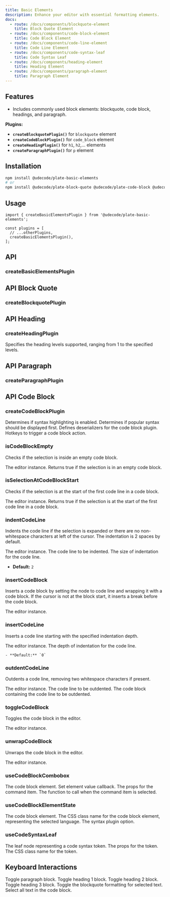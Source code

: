 ```yaml
---
title: Basic Elements
description: Enhance your editor with essential formatting elements.
docs:
  - route: /docs/components/blockquote-element
    title: Block Quote Element
  - route: /docs/components/code-block-element
    title: Code Block Element
  - route: /docs/components/code-line-element
    title: Code Line Element
  - route: /docs/components/code-syntax-leaf
    title: Code Syntax Leaf
  - route: /docs/components/heading-element
    title: Heading Element
  - route: /docs/components/paragraph-element
    title: Paragraph Element
---
```


<ComponentPreview name="playground-demo" id="basicnodes" />

<PackageInfo>

## Features

- Includes commonly used block elements: blockquote, code block, headings, and paragraph.

</PackageInfo>

**Plugins:**

- **`createBlockquotePlugin()`** for `blockquote` element
- **`createCodeBlockPlugin()`** for `code_block` element
- **`createHeadingPlugin()`** for `h1`, `h2`,... elements
- **`createParagraphPlugin()`** for `p` element

## Installation

```bash
npm install @udecode/plate-basic-elements
# or
npm install @udecode/plate-block-quote @udecode/plate-code-block @udecode/plate-heading @udecode/plate-paragraph
```

## Usage

```tsx
import { createBasicElementsPlugin } from '@udecode/plate-basic-elements';

const plugins = [
  // ...otherPlugins,
  createBasicElementsPlugin(),
];
```

## API

### createBasicElementsPlugin

## API Block Quote

### createBlockquotePlugin

## API Heading

### createHeadingPlugin

<APIOptions>
<APIItem name="levels" type="number" optional>
Specifies the heading levels supported, ranging from 1 to the specified levels.

</APIItem>
</APIOptions>

## API Paragraph

### createParagraphPlugin

## API Code Block

### createCodeBlockPlugin

<APIOptions>

<APIItem name="syntax" type="boolean" optional>
Determines if syntax highlighting is enabled.

</APIItem>
<APIItem name="syntaxPopularFirst" type="boolean" optional>
Determines if popular syntax should be displayed first.

</APIItem>
<APIItem name="deserializers" type="string[]" optional>
Defines deserializers for the code block plugin.

</APIItem>
<APIItem name="hotkey" type="string | string[]" optional>
Hotkeys to trigger a code block action.

</APIItem>
</APIOptions>

### isCodeBlockEmpty

Checks if the selection is inside an empty code block.

<APIParameters>
  <APIItem name="editor" type="PlateEditor">
    The editor instance.
  </APIItem>
</APIParameters>

<APIReturns>
  <APIItem type="boolean">
    Returns true if the selection is in an empty code block.
  </APIItem>
</APIReturns>

### isSelectionAtCodeBlockStart

Checks if the selection is at the start of the first code line in a code block.

<APIParameters>
  <APIItem name="editor" type="PlateEditor">
    The editor instance.
  </APIItem>
</APIParameters>

<APIReturns>
  <APIItem type="boolean">
    Returns true if the selection is at the start of the first code line in a
    code block.
  </APIItem>
</APIReturns>

### indentCodeLine

Indents the code line if the selection is expanded or there are no non-whitespace characters at left of the cursor. The indentation is 2 spaces by default.

<APIParameters>
<APIItem name="editor" type="TEditor">
The editor instance.
</APIItem>
<APIItem name="options" type="IndentCodeLineOptions">
<APISubList>
<APISubListItem parent="options" name="codeLine" type="TElementEntry">
  The code line to be indented.
</APISubListItem>
<APISubListItem
  parent="options"
  name="indentDepth"
  type="number"
>
The size of indentation for the code line.

- **Default:** `2`

</APISubListItem>
</APISubList>

</APIItem>
</APIParameters>

### insertCodeBlock

Inserts a code block by setting the node to code line and wrapping it with a code block. If the cursor is not at the block start, it inserts a break before the code block.

<APIParameters>
  <APIItem name="editor" type="PlateEditor">
    The editor instance.
  </APIItem>
  <APIItem
    name="insertNodesOptions"
    type="Omit<InsertNodesOptions, 'match'>"
    optional
  ></APIItem>
</APIParameters>

### insertCodeLine

Inserts a code line starting with the specified indentation depth.

<APIParameters>
  <APIItem name="editor" type="PlateEditor">
    The editor instance.
  </APIItem>
  <APIItem name="indentDepth" type="number" optional>
    The depth of indentation for the code line.

    - **Default:** `0`

  </APIItem>
</APIParameters>

### outdentCodeLine

Outdents a code line, removing two whitespace characters if present.

<APIParameters>
  <APIItem name="editor" type="TEditor">
    The editor instance.
  </APIItem>
  <APIItem name="options" type="OutdentCodeLineOptions" optional>
    <APISubList>
      <APISubListItem parent="options" name="codeLine" type="TElementEntry">
        The code line to be outdented.
      </APISubListItem>
      <APISubListItem parent="options" name="codeBlock" type="TElementEntry">
        The code block containing the code line to be outdented.
      </APISubListItem>
    </APISubList>
  </APIItem>
</APIParameters>

### toggleCodeBlock

Toggles the code block in the editor.

<APIParameters>
  <APIItem name="editor" type="PlateEditor">
    The editor instance.
  </APIItem>
</APIParameters>

### unwrapCodeBlock

Unwraps the code block in the editor.

<APIParameters>
  <APIItem name="editor" type="PlateEditor">
    The editor instance.
  </APIItem>
</APIParameters>

### useCodeBlockCombobox

<APIState>
  <APIItem name="element" type="TCodeBlockElement">
    The code block element.
  </APIItem>
  <APIItem name="setValue" type="function">
    Set element value callback.
  </APIItem>
</APIState>

<APIReturns>
  <APIItem name="commandItemProps" type="object">
    The props for the command item.
    <APISubList>
      <APISubListItem parent="commandItemProps" name="onSelect" type="function">
        The function to call when the command item is selected.
      </APISubListItem>
    </APISubList>
  </APIItem>
</APIReturns>

### useCodeBlockElementState

<APIParameters>
  <APIItem name="element" type="TCodeBlockElement">
    The code block element.
  </APIItem>
</APIParameters>

<APIReturns>
  <APIItem name="className" type="string | false">
    The CSS class name for the code block element, representing the selected
    language.
  </APIItem>
  <APIItem name="syntax" type="boolean | undefined">
    The syntax plugin option.
  </APIItem>
</APIReturns>

### useCodeSyntaxLeaf

<APIParameters>
  <APIItem name="options" type="object">
    <APISubList>
      <APISubListItem parent="options" name="leaf" type="any">
        The leaf node representing a code syntax token.
      </APISubListItem>
    </APISubList>
  </APIItem>
</APIParameters>

<APIReturns>
  <APIItem name="tokenProps" type="object">
    The props for the token.
    <APISubList>
      <APISubListItem parent="tokenProps" name="className" type="string">
        The CSS class name for the token.
      </APISubListItem>
    </APISubList>
  </APIItem>
</APIReturns>

## Keyboard Interactions

<KeyTable>
  <KeyTableItem hotkey="Cmd + Opt + 0">Toggle paragraph block.</KeyTableItem>
  <KeyTableItem hotkey="Cmd + Opt + 1">Toggle heading 1 block.</KeyTableItem>
  <KeyTableItem hotkey="Cmd + Opt + 2">Toggle heading 2 block.</KeyTableItem>
  <KeyTableItem hotkey="Cmd + Opt + 3">Toggle heading 3 block.</KeyTableItem>
  <KeyTableItem hotkey="Cmd + Shift + .">
    Toggle the blockquote formatting for selected text.
  </KeyTableItem>
  <KeyTableItem hotkey="Cmd + A">
    Select all text in the code block.
  </KeyTableItem>
</KeyTable>
